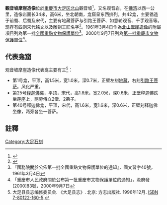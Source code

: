 {{msg:四川省文物保護單位
|名稱 = [[北山摩崖造像|北山摩崖造像]]（包括[[佛灣摩崖造像|佛灣]]、觀音坡、[[佛耳峰摩崖造像|佛耳峰]]、[[營盤山摩崖造像|營盤山]]）
|編號 = 45
|圖片 = 
|級別 = 101
|分類 = 
|時代 = 唐、宋
|地點 = [[四川省|四川省]][[大足縣|大足縣]]
|坐標 =
|登錄 = 1961年3月4日
}}{{msg:重慶市文物保護單位
|名稱 = 北山摩崖造像（包括[[佛灣摩崖造像|佛灣]]、觀音坡、[[佛耳崖摩崖造像|佛耳崖]]、[[營盤坡摩崖造像|營盤坡]]、[[大足多寶塔|多寶塔]]以及[[南山摩崖造像|南山]]、[[石篆山摩崖造像|石篆山摩崖造像]]）
|編號 = 76
|圖片 = 
|級別 = 5
|分類 = 
|時代 = 唐代至宋代
|地点 = [[大足縣|大足縣]][[龙岗街道_(重庆市)|龍崗鎮]]龍崗村（北山）、[[龙岗街道_(重庆市)|城東鄉]]群力村（南山）、[[三驱镇|石桌鄉]]佛會村（石篆山）
|坐標 = 
|登錄 = 2000年9月7日
}}
'''觀音坡摩崖造像'''位於[[重慶市|重慶市]][[大足区|大足区]][[北山摩崖造像|北山]]觀音坡<ref>{{Cite web|url=http://www.dzshike.com/article/detail.html?a_id=169|title=北山石刻简介 北山 - 大足石刻研究院官网|accessdate=2018-09-07|work=www.dzshike.com}}{{Dead link|date=2019年5月 |bot=InternetArchiveBot |fix-attempted=yes }}</ref>，又名观音岩，在[[佛湾摩崖造像|佛湾]]以西一公里，造像岩面长34米，高6米，坐北朝南，龛窟呈东西排列，共42龛，主要镌造于前蜀、后蜀及宋代，主要有地藏菩萨与引路王菩萨、如意轮观音、千手观音等。现存有四则宋代铭文以及雕刻工匠名字<ref>{{Cite web|url=http://www.txdzw.com/news/bencandy.php?fid=131&id=2310|title=观音坡摩崖造像 - 摩崖造像 - 大足网,主流媒体 大足门户|accessdate=2018-09-07|work=www.txdzw.com|archive-url=https://web.archive.org/web/20180907221249/http://www.txdzw.com/news/bencandy.php?fid=131&id=2310|archive-date=2018-09-07|dead-url=yes}}</ref>。1961年3月4日作為[[北山摩崖造像|北山摩崖造像]]的附屬項目列為第一批[[全國重點文物保護單位|全國重點文物保護單位]]<ref>『國務院關於公佈第一批全國重點文物保護單位的通知』，國文習字40號，1961年3月4日</ref>。2000年9月7日列為[[重庆市文物保护单位|第一批重慶市文物保護單位]]<ref>「重慶市人民政府關於公布第一批重慶市文物保護單位的通知」，渝府發[2000]83號，2000年9月7日</ref>。

== 代表龛窟 ==
观音坡摩崖造像代表龛主要有三<ref name=":0">大足县县志编修委员会. 《大足县志》. 北京: 方志出版社. 1996年12月. [[Special:网络书源/7-80122-160-5|ISBN 7-80122-160-5]].</ref>：

*第1号龛，平顶，高1.5米，宽1.0米，深0.7米，正壁左刻[[地藏菩萨|地藏]]，右刻[[引路王菩萨|引路王菩萨]]。风化严重。
* 第25号[[释迦佛|释迦佛]]龛，平顶，宋代，高1.8米，宽2.0米，深0.6米，正壁释迦佛趺坐莲座上，两旁侍立2僧、2弟子。
* 第40号释迦佛龛，平顶，宋代，高1.6米，宽1.6米，深0.6米，正壁刻释迦佛坐像，两旁各坐一菩萨。

==註釋==
{{reflist}}
{{重慶全國重點文物保護單位}}
{{大足石刻}}
[[Category:大足石刻|Category:大足石刻]]